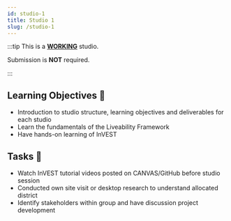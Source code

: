 ```yaml
---
id: studio-1
title: Studio 1
slug: /studio-1
---
```




:::tip This is a <u>**WORKING**</u> studio.

Submission is __NOT__ required. 

:::

## Learning Objectives 🎯

- Introduction to studio structure, learning objectives and deliverables for each studio
- Learn the fundamentals of the Liveability Framework 
- Have hands-on learning of InVEST

## Tasks 🔨
- Watch InVEST tutorial videos posted on CANVAS/GitHub before studio session
- Conducted own site visit or desktop research to understand allocated district
- Identify stakeholders within group and have discussion project development

